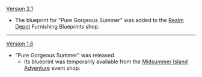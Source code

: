 {{Change History/Header}}
[[Version 2.1]]
*The blueprint for "Pure Gorgeous Summer" was added to the [[Realm Depot]] Furnishing Blueprints shop.
----
[[Version 1.6]]
*"Pure Gorgeous Summer" was released.
**Its blueprint was temporarily available from the [[Midsummer Island Adventure]] event shop.